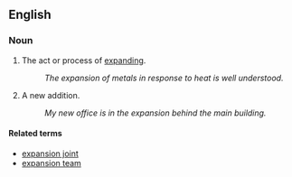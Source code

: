 == English ==

=== Noun ===

# The act or process of [[expand]]ing.
#: ''The expansion of metals in response to heat is well understood.''
# A new addition.
#: ''My new office is in the expansion behind the main building.''

==== Related terms ====

*[[expansion joint]]
*[[expansion team]]